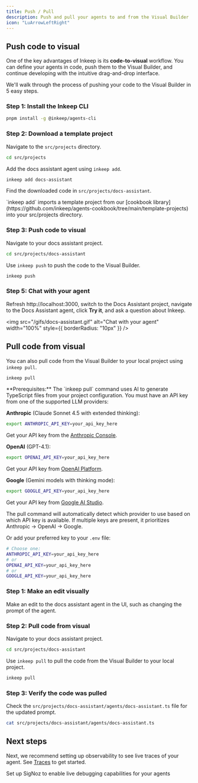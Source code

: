 ```yaml
---
title: Push / Pull
description: Push and pull your agents to and from the Visual Builder
icon: "LuArrowLeftRight"    
---
```


## Push code to visual

One of the key advantages of Inkeep is its **code-to-visual** workflow. You can define your agents in code, push them to the Visual Builder, and continue developing with the intuitive drag-and-drop interface.

We'll walk through the process of pushing your code to the Visual Builder in 5 easy steps.

### Step 1: Install the Inkeep CLI

```bash
pnpm install -g @inkeep/agents-cli
```

### Step 2: Download a template project

Navigate to the `src/projects` directory.

```bash
cd src/projects
```

Add the docs assistant agent using `inkeep add`. 

```bash
inkeep add docs-assistant
```

Find the downloaded code in `src/projects/docs-assistant`.

<Note> 
`inkeep add` imports a template project from our [cookbook library](https://github.com/inkeep/agents-cookbook/tree/main/template-projects) into your src/projects directory.
</Note>

### Step 3: Push code to visual

Navigate to your docs assistant project.

```bash
cd src/projects/docs-assistant
```

Use `inkeep push` to push the code to the Visual Builder.

```bash
inkeep push
```

### Step 5: Chat with your agent

Refresh http://localhost:3000, switch to the Docs Assistant project, navigate to the Docs Assistant agent, click **Try it**, and ask a question about Inkeep.

<img src="/gifs/docs-assistant.gif" alt="Chat with your agent" width="100%" style={{ borderRadius: "10px" }} />

## Pull code from visual

You can also pull code from the Visual Builder to your local project using `inkeep pull`.

```bash
inkeep pull
```

<Note>
**Prerequisites:** The `inkeep pull` command uses AI to generate TypeScript files from your project configuration. You must have an API key from one of the supported LLM providers:

**Anthropic** (Claude Sonnet 4.5 with extended thinking):
```bash
export ANTHROPIC_API_KEY=your_api_key_here
```
Get your API key from the [Anthropic Console](https://console.anthropic.com/).

**OpenAI** (GPT-4.1):
```bash
export OPENAI_API_KEY=your_api_key_here
```
Get your API key from [OpenAI Platform](https://platform.openai.com/).

**Google** (Gemini models with thinking mode):
```bash
export GOOGLE_API_KEY=your_api_key_here
```
Get your API key from [Google AI Studio](https://ai.google.dev/).

The pull command will automatically detect which provider to use based on which API key is available. If multiple keys are present, it prioritizes Anthropic → OpenAI → Google.

Or add your preferred key to your `.env` file:
```bash
# Choose one:
ANTHROPIC_API_KEY=your_api_key_here
# or
OPENAI_API_KEY=your_api_key_here
# or
GOOGLE_API_KEY=your_api_key_here
```
</Note>


### Step 1: Make an edit visually

Make an edit to the docs assistant agent in the UI, such as changing the prompt of the agent.

### Step 2: Pull code from visual

Navigate to your docs assistant project.

```bash
cd src/projects/docs-assistant
```

Use `inkeep pull` to pull the code from the Visual Builder to your local project.

```bash
inkeep pull
```

### Step 3: Verify the code was pulled

Check the `src/projects/docs-assistant/agents/docs-assistant.ts` file for the updated prompt.

```bash
cat src/projects/docs-assistant/agents/docs-assistant.ts
```

## Next steps

Next, we recommend setting up observability to see live traces of your agent. See [Traces](/get-started/traces) to get started.

<Cards>
  <Card title="Traces" icon="LuActivity" href="/get-started/traces">
    Set up SigNoz to enable live debugging capabilities for your agents
  </Card>
</Cards>